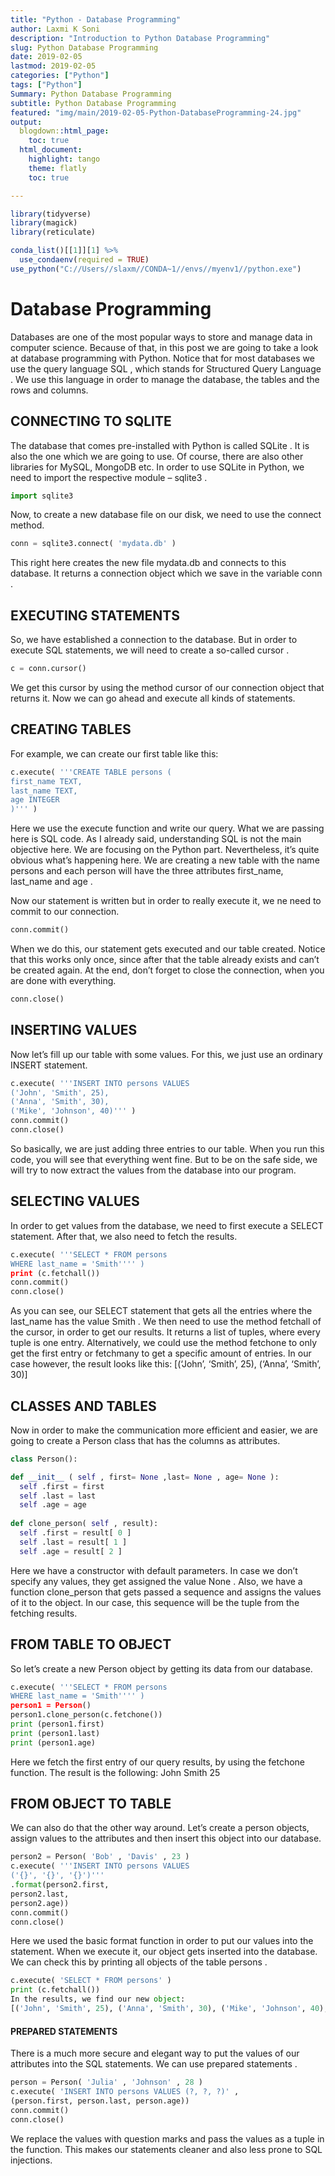 ```yaml
---
title: "Python - Database Programming"
author: Laxmi K Soni 
description: "Introduction to Python Database Programming"
slug: Python Database Programming
date: 2019-02-05
lastmod: 2019-02-05
categories: ["Python"]
tags: ["Python"]
Summary: Python Database Programming
subtitle: Python Database Programming
featured: "img/main/2019-02-05-Python-DatabaseProgramming-24.jpg"
output:
  blogdown::html_page:
    toc: true
  html_document:
    highlight: tango
    theme: flatly
    toc: true

---
```



```r
library(tidyverse)
library(magick)
library(reticulate)

conda_list()[[1]][1] %>% 
  use_condaenv(required = TRUE)
use_python("C://Users//slaxm//CONDA~1//envs//myenv1//python.exe")

```

# Database Programming

Databases are one of the most popular ways to store and manage data in computer science. Because of that, in this post we are going to take a look at database programming with Python.
Notice that for most databases we use the query language SQL , which stands for Structured Query Language . We use this language in order to manage the database, the tables and the rows and columns. 

## CONNECTING TO SQLITE

The database that comes pre-installed with Python is called SQLite . It is also the one which we are going to use. Of course, there are also other libraries for MySQL, MongoDB etc.
In order to use SQLite in Python, we need to import the respective module – sqlite3 .

```python
import sqlite3
```

Now, to create a new database file on our disk, we need to use the connect method.

```python
conn = sqlite3.connect( 'mydata.db' )
```

This right here creates the new file mydata.db and connects to this database. It returns a connection object which we save in the variable conn .

## EXECUTING STATEMENTS

So, we have established a connection to the database. But in order to execute SQL statements, we will need to create a so-called cursor .

```python
c = conn.cursor()
````

We get this cursor by using the method cursor of our connection object that returns it. Now we can go ahead and execute all kinds of statements.

## CREATING TABLES

For example, we can create our first table like this:

```python
c.execute( '''CREATE TABLE persons (
first_name TEXT,
last_name TEXT,
age INTEGER
)''' )
```

Here we use the execute  function and write our query. What we are passing here is SQL code. As I already said, understanding SQL is not the main objective here. We are focusing on the Python part. Nevertheless, it’s quite obvious what’s happening here. We are creating a new table with the name persons and each person will have the three attributes first_name, last_name and age .

Now our statement is written but in order to really execute it, we ne need to commit to our connection.

```python
conn.commit()
```
When we do this, our statement gets executed and our table created. Notice that this works only once, since after that the table already exists and can’t be created again.
At the end, don’t forget to close the connection, when you are done with everything.

```python
conn.close()
```

## INSERTING VALUES

Now let’s fill up our table with some values. For this, we just use an ordinary INSERT statement.

```python
c.execute( '''INSERT INTO persons VALUES
('John', 'Smith', 25),
('Anna', 'Smith', 30),
('Mike', 'Johnson', 40)''' )
conn.commit()
conn.close()
```

So basically, we are just adding three entries to our table. When you run this code, you will see that everything went fine. But to be on the safe side, we will try to now extract the values from the database into our program.

## SELECTING VALUES

In order to get values from the database, we need to first execute a SELECT statement. After that, we also need to fetch the results.

```python
c.execute( '''SELECT * FROM persons
WHERE last_name = 'Smith'''' )
print (c.fetchall())
conn.commit()
conn.close()
```

As you can see, our SELECT statement that gets all the entries where the last_name has the value Smith . We then need to use the method fetchall of the cursor, in order to get our results. It returns a list of tuples, where every tuple is one entry. Alternatively, we could use the method fetchone to only get the first entry or fetchmany to get a specific amount of entries. In our case however, the result looks like this:
[('John', 'Smith', 25), ('Anna', 'Smith', 30)]

## CLASSES AND TABLES

Now in order to make the communication more efficient and easier, we are going to create a Person  class that has the columns as attributes.

```python

class Person():

def __init__ ( self , first= None ,last= None , age= None ):
  self .first = first
  self .last = last
  self .age = age
  
def clone_person( self , result):
  self .first = result[ 0 ]
  self .last = result[ 1 ]
  self .age = result[ 2 ]
```

Here we have a constructor with default parameters. In case we don’t specify any values, they get assigned the value None . Also, we have a function clone_person that gets passed a sequence and assigns the values of it to the object. In our case, this sequence will be the tuple from the fetching results.

## FROM TABLE TO OBJECT

So let’s create a new Person  object by getting its data from our database.

```python
c.execute( '''SELECT * FROM persons
WHERE last_name = 'Smith'''' )
person1 = Person()
person1.clone_person(c.fetchone())
print (person1.first)
print (person1.last)
print (person1.age)
```

Here we fetch the first entry of our query results, by using the fetchone function. The result is the following:
John
Smith
25

## FROM OBJECT TO TABLE

We can also do that the other way around. Let’s create a person objects, assign values to the attributes and then insert this object into our database.

```python
person2 = Person( 'Bob' , 'Davis' , 23 )
c.execute( '''INSERT INTO persons VALUES
('{}', '{}', '{}')'''
.format(person2.first,
person2.last,
person2.age))
conn.commit()
conn.close()
```

Here we used the basic format  function in order to put our values into the statement. When we execute it, our object gets inserted into the database. We can check this by printing all objects of the table persons .

```python
c.execute( 'SELECT * FROM persons' )
print (c.fetchall())
In the results, we find our new object:
[('John', 'Smith', 25), ('Anna', 'Smith', 30), ('Mike', 'Johnson', 40), ('Bob', 'Davis', 23) ]
```

#### PREPARED STATEMENTS

There is a much more secure and elegant way to put the values of our attributes into the SQL statements. We can use prepared statements .

```python
person = Person( 'Julia' , 'Johnson' , 28 )
c.execute( 'INSERT INTO persons VALUES (?, ?, ?)' ,
(person.first, person.last, person.age))
conn.commit()
conn.close()
```

We replace the values with question marks and pass the values as a tuple in the function. This makes our statements cleaner and also less prone to SQL injections.